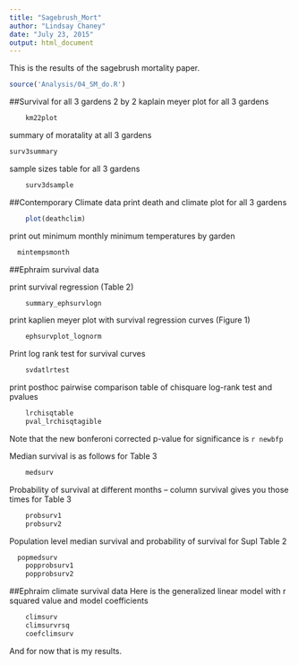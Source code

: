 ```yaml
---
title: "Sagebrush_Mort"
author: "Lindsay Chaney"
date: "July 23, 2015"
output: html_document
---
```


This is the results of the sagebrush mortality paper.

```r
source('Analysis/04_SM_do.R')
```

##Survival for all 3 gardens
2 by 2 kaplain meyer plot for all 3 gardens

```r
	km22plot
```	

summary of moratality at all 3 gardens
```r
surv3summary
```	

sample sizes table for all 3 gardens
```r
	surv3dsample
```

##Contemporary Climate data
print death and climate plot for all 3 gardens
```r
	plot(deathclim)
```


print out minimum monthly minimum temperatures by garden
```r
  mintempsmonth
```

##Ephraim survival data

print survival regression (Table 2)

```r
	summary_ephsurvlogn
```

print kaplien meyer plot with survival regression curves (Figure 1)
```r
	ephsurvplot_lognorm
```	

Print log rank test for survival curves
```r
	svdatlrtest
```	
print posthoc pairwise comparison table of chisquare log-rank test and pvalues
```r
	lrchisqtable
	pval_lrchisqtagible
```
Note that the new bonferoni corrected p-value for significance is `r newbfp`
		
Median survival is as follows for Table 3
```r
	medsurv
```

Probability of survival at different months -- column survival gives you those times for Table 3
```r
	probsurv1
	probsurv2	
```

Population level median survival and probability of survival for Supl Table 2
```r
  popmedsurv
	popprobsurv1
	popprobsurv2
```
	
##Ephraim climate survival data
Here is the generalized linear model with r squared value and model coefficients

```r
	climsurv
	climsurvrsq
	coefclimsurv
```

And for now that is my results.